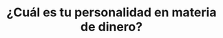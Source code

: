 ---
# *Hero*
section_type: hero
title: ¿Cuál es tu personalidad en materia de dinero?
title_color: magenta
description: Analizamos las diferentes (y alocadas) formas en que todos nos relacionamos con el dinero
categories:
- FINANZASPERSONALES 
hero_image: cual-es-tu-personalidad-en-materia-de-dinero/hero.png
---